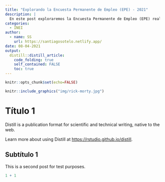 ```yaml
---
title: "Explorando la Encuesta Permanente de Empleo (EPE) - 2021"
description: |
  En este post exploraremos la Encuesta Permanente de Empleo (EPE) realizada en fecha tal. La base de datos puedes descargarla aquí. Sin más, nos vamos.
categories:
  - INEI
author:
  - name: SS
    url: https://santiagosotelo.netlify.app/
date: 08-04-2021
output:
  distill::distill_article:
    code_folding: true
    self_contained: FALSE
    toc: true
---
```


```r
knitr::opts_chunk$set(echo=FALSE)
```

```r

knitr::include_graphics("img/rick-morty.jpg")

```

# Título 1

Distill is a publication format for scientific and technical writing, native to the web.

Learn more about using Distill at <https://rstudio.github.io/distill>.

## Subtítulo 1

This is a second post for test purposes.

```r
1 + 1
```
